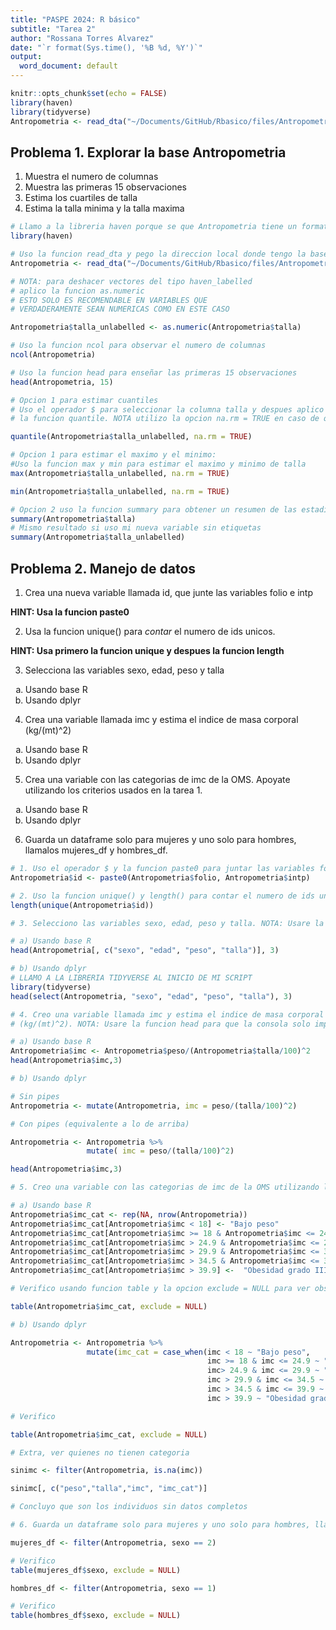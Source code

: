 ```yaml
---
title: "PASPE 2024: R básico"
subtitle: "Tarea 2"
author: "Rossana Torres Alvarez"
date: "`r format(Sys.time(), '%B %d, %Y')`"
output:
  word_document: default
---
```



```r
knitr::opts_chunk$set(echo = FALSE)
library(haven)
library(tidyverse)
Antropometria <- read_dta("~/Documents/GitHub/Rbasico/files/Antropometria.dta")
```

## Problema 1. Explorar la base Antropometria
1. Muestra el numero de columnas 
2. Muestra las primeras 15 observaciones
3. Estima los cuartiles de talla
4. Estima la talla minima y la talla maxima

```r
# Llamo a la libreria haven porque se que Antropometria tiene un formato dta
library(haven)

# Uso la funcion read_dta y pego la direccion local donde tengo la base
Antropometria <- read_dta("~/Documents/GitHub/Rbasico/files/Antropometria.dta")

# NOTA: para deshacer vectores del tipo haven_labelled
# aplico la funcion as.numeric
# ESTO SOLO ES RECOMENDABLE EN VARIABLES QUE
# VERDADERAMENTE SEAN NUMERICAS COMO EN ESTE CASO

Antropometria$talla_unlabelled <- as.numeric(Antropometria$talla)

# Uso la funcion ncol para observar el numero de columnas
ncol(Antropometria)

# Uso la funcion head para enseñar las primeras 15 observaciones
head(Antropometria, 15)

# Opcion 1 para estimar cuantiles 
# Uso el operador $ para seleccionar la columna talla y despues aplico
# la funcion quantile. NOTA utilizo la opcion na.rm = TRUE en caso de que tenga observaciones con NA

quantile(Antropometria$talla_unlabelled, na.rm = TRUE)

# Opcion 1 para estimar el maximo y el minimo:
#Uso la funcion max y min para estimar el maximo y minimo de talla
max(Antropometria$talla_unlabelled, na.rm = TRUE)

min(Antropometria$talla_unlabelled, na.rm = TRUE)

# Opcion 2 uso la funcion summary para obtener un resumen de las estadisticas
summary(Antropometria$talla)
# Mismo resultado si uso mi nueva variable sin etiquetas
summary(Antropometria$talla_unlabelled)
```

## Problema 2. Manejo de datos
1. Crea una nueva variable llamada id, que junte las variables folio e intp

**HINT: Usa la funcion paste0**

2. Usa la funcion unique() para *contar* el numero de ids unicos.

**HINT: Usa primero la funcion unique y despues la funcion length**

3. Selecciona las variables sexo, edad, peso y talla
a) Usando base R
b) Usando dplyr
4. Crea una variable llamada imc y estima el indice de masa corporal
(kg/(mt)^2)
a) Usando base R
b) Usando dplyr
5. Crea una variable con las categorias de imc de la OMS. Apoyate utilizando los criterios usados en la tarea 1.
a) Usando base R
b) Usando dplyr
6. Guarda un dataframe solo para mujeres y uno solo para hombres, llamalos mujeres_df y hombres_df.
```r
# 1. Uso el operador $ y la funcion paste0 para juntar las variables folio e intp
Antropometria$id <- paste0(Antropometria$folio, Antropometria$intp)

# 2. Uso la funcion unique() y length() para contar el numero de ids unicos.
length(unique(Antropometria$id))

# 3. Selecciono las variables sexo, edad, peso y talla. NOTA: Usare la funcion head para que la consola solo imprima las primeras observaciones como demostracion de la respuesta

# a) Usando base R
head(Antropometria[, c("sexo", "edad", "peso", "talla")], 3)

# b) Usando dplyr
# LLAMO A LA LIBRERIA TIDYVERSE AL INICIO DE MI SCRIPT
library(tidyverse)
head(select(Antropometria, "sexo", "edad", "peso", "talla"), 3)

# 4. Creo una variable llamada imc y estima el indice de masa corporal
# (kg/(mt)^2). NOTA: Usare la funcion head para que la consola solo imprima las primeras observaciones como demostracion de la respuesta

# a) Usando base R
Antropometria$imc <- Antropometria$peso/(Antropometria$talla/100)^2
head(Antropometria$imc,3)

# b) Usando dplyr

# Sin pipes
Antropometria <- mutate(Antropometria, imc = peso/(talla/100)^2)

# Con pipes (equivalente a lo de arriba)

Antropometria <- Antropometria %>% 
                 mutate( imc = peso/(talla/100)^2)

head(Antropometria$imc,3)

# 5. Creo una variable con las categorias de imc de la OMS utilizando los criterios usados en la tarea 1.

# a) Usando base R
Antropometria$imc_cat <- rep(NA, nrow(Antropometria))
Antropometria$imc_cat[Antropometria$imc < 18] <- "Bajo peso"
Antropometria$imc_cat[Antropometria$imc >= 18 & Antropometria$imc <= 24.9] <- "Peso normal"
Antropometria$imc_cat[Antropometria$imc > 24.9 & Antropometria$imc <= 29.9] <- "Sobrepeso"
Antropometria$imc_cat[Antropometria$imc > 29.9 & Antropometria$imc <= 34.5] <-  "Obesidad grado I"
Antropometria$imc_cat[Antropometria$imc > 34.5 & Antropometria$imc <= 39.9] <-  "Obesidad grado II"
Antropometria$imc_cat[Antropometria$imc > 39.9] <-  "Obesidad grado III"

# Verifico usando funcion table y la opcion exclude = NULL para ver observaciones que no cayeron en ninguna categoria (es decir NAs)

table(Antropometria$imc_cat, exclude = NULL)

# b) Usando dplyr

Antropometria <- Antropometria %>% 
                 mutate(imc_cat = case_when(imc < 18 ~ "Bajo peso",
                                            imc >= 18 & imc <= 24.9 ~ "Peso normal",
                                            imc> 24.9 & imc <= 29.9 ~ "Sobrepeso",
                                            imc > 29.9 & imc <= 34.5 ~ "Obesidad grado I",
                                            imc > 34.5 & imc <= 39.9 ~ "Obesidad grado II",
                                            imc > 39.9 ~ "Obesidad grado III"))

# Verifico

table(Antropometria$imc_cat, exclude = NULL)

# Extra, ver quienes no tienen categoria

sinimc <- filter(Antropometria, is.na(imc))

sinimc[, c("peso","talla","imc", "imc_cat")]

# Concluyo que son los individuos sin datos completos

# 6. Guarda un dataframe solo para mujeres y uno solo para hombres, llamalos mujeres_df y hombres_df.

mujeres_df <- filter(Antropometria, sexo == 2)

# Verifico
table(mujeres_df$sexo, exclude = NULL)

hombres_df <- filter(Antropometria, sexo == 1)

# Verifico
table(hombres_df$sexo, exclude = NULL)



```

